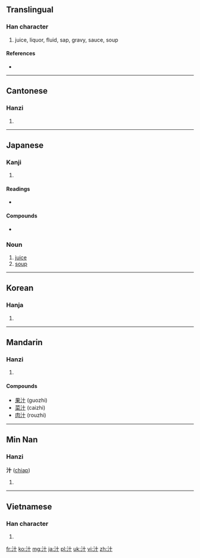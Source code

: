 ==Translingual==

===Han character===
{{Han char|rn=85|rad=水|as=02|sn=5|four=3410<sub>0</sub>|canj=水十 (EJ)|ids=⿰[[氵]][[十]]}}

# juice, liquor, fluid, sap, gravy, sauce, soup<!--Character needs an etymology to explain why it is written this way, and the meaning behind the form of the character (i.e. "water" radical on left, etc.)-->

====References====
* {{Han ref|kx=0604.030|dkj=17104|dj=0997.120|hdz=31548.010|uh=6C41|ud=27713|bh=A5C4|bd=42436}}

----

==Cantonese==

===Hanzi===
{{yue-hanzi|jyut=|y=jap1}}

# {{defn|lang=yue|sort=水02}}

----

==Japanese==

===Kanji===
{{ja-kanji|grade=c|rs=水02}}

# {{defn|lang=ja|sort=水02}}

====Readings====
* {{ja-readings|on=[[じゅう]] (jū)|kun=[[しる]] (shiru)}}

====Compounds====
* {{term|蕎麦汁||soba dipping sauce|tr=そばつゆ, soba tsuyu|sc=Jpan|lang=ja}}

===Noun===
{{ja-noun|k|hira=しる|rom=shiru}}

# [[juice]]
# [[soup]]

----

==Korean==

===Hanja===
{{ko-hanja|hangeul=[[집]], [[즙]]|eumhun=|rv=jip, jeup|mr=chip, chŭp|y=cip, cup}}

# {{defn|lang=ko|sort=水02}}

----

==Mandarin==

===Hanzi===
{{cmn-hanzi|pin=[[shī]] ([[shi1]]), [[xié]] ([[xie2]]), [[zhī]] ([[zhi1]])|wg=shih<sup>1</sup>, hsieh<sup>2</sup>, chih<sup>1</sup>}}<!--Can it please be added which pronunciation is used for which definition/situation for this character?-->

# {{defn|lang=cmn|sort=水02}}

====Compounds====
* [[果汁]] (guozhi)
* [[菜汁]] (caizhi)
* [[肉汁]] (rouzhi)

----

==Min Nan==

===Hanzi===
'''汁''' ([[chiap]])

# {{defn|lang=nan}}

----

==Vietnamese==

===Han character===
{{vi-hantu|[[trấp]], [[chấp]]|rs=水02}}

# {{defn|lang=vi|sort=水02}}

[[fr:汁]]
[[ko:汁]]
[[mg:汁]]
[[ja:汁]]
[[pl:汁]]
[[uk:汁]]
[[vi:汁]]
[[zh:汁]]